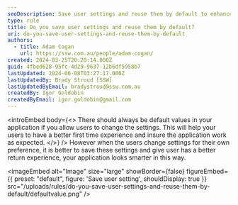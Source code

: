 ```yaml
---
seoDescription: Save user settings and reuse them by default to enhance return experiences and demonstrate smart application behavior.
type: rule
title: Do you save user settings and reuse them by default?
uri: do-you-save-user-settings-and-reuse-them-by-default
authors:
  - title: Adam Cogan
    url: https://ssw.com.au/people/adam-cogan/
created: 2024-03-25T20:28:14.000Z
guid: 4fbed628-95fc-4d29-9637-12b6df5958b7
lastUpdated: 2024-06-08T03:27:17.000Z
lastUpdatedBy: Brady Stroud [SSW]
lastUpdatedByEmail: bradystroud@ssw.com.au
createdBy: Igor Goldobin
createdByEmail: igor.goldobin@gmail.com
---
```


<introEmbed
  body={<>
There should always be default values in your application if you allow users to change the settings. This will help your users to have a better first time experience and insure the application work as expected.
  </>}
/>
However when the users change settings for their own preference, it is better to save these settings and give user has a better return experience, your application looks smarter in this way.


<imageEmbed
  alt="Image"
  size="large"
  showBorder={false}
  figureEmbed={{
    preset: "default",
    figure: 'Save user setting',
    shouldDisplay: true
  }}
  src="/uploads/rules/do-you-save-user-settings-and-reuse-them-by-default/defaultvalue.png"
/>
